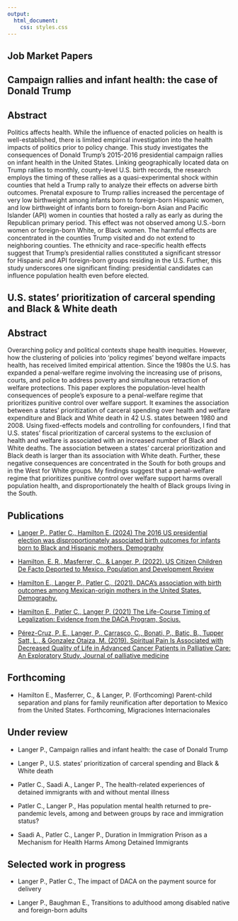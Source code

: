 ```yaml
---
output:
  html_document:
    css: styles.css
---
```

<h2 class="Publications">Job Market Papers</h2>

<h2 class="title2">Campaign rallies and infant health: the case of Donald Trump</h2>

<h2 class="abstract-title">Abstract</h2>
Politics affects health. While the influence of enacted policies on health is well-established, there is limited empirical investigation into the health impacts of politics prior to policy change. This study investigates the consequences of Donald Trump's 2015-2016 presidential campaign rallies on infant health in the United States. Linking geographically located data on Trump rallies to monthly, county-level U.S. birth records, the research employs the timing of these rallies as a quasi-experimental shock within counties that held a Trump rally to analyze their effects on adverse birth outcomes. Prenatal exposure to Trump rallies increased the percentage of very low birthweight among infants born to foreign-born Hispanic women, and low birthweight of infants born to foreign-born Asian and Pacific Islander (API) women in counties that hosted a rally as early as during the Republican primary period. This effect was not observed among U.S.-born women or foreign-born White, or Black women. The harmful effects are concentrated in the counties Trump visited and do not extend to neighboring counties. The ethnicity and race-specific health effects suggest that Trump's presidential rallies constituted a significant stressor for Hispanic and API foreign-born groups residing in the U.S. Further, this study underscores one significant finding: presidential candidates can influence population health even before elected. 

<h2 class="title2">U.S. states’ prioritization of carceral spending and Black & White death </h2>

<h2 class="abstract-title">Abstract</h2>
Overarching policy and political contexts shape health inequities. However, how the clustering of policies into ‘policy regimes’ beyond welfare impacts health, has received limited empirical attention. Since the 1980s the U.S. has expanded a penal-welfare regime involving the increasing use of prisons, courts, and police to address poverty and simultaneous retraction of welfare protections. This paper explores the population-level health consequences of people’s exposure to a penal-welfare regime that prioritizes punitive control over welfare support. It examines the association between a states’ prioritization of carceral spending over health and welfare expenditure and Black and White death in 42 U.S. states between 1980 and 2008. Using fixed-effects models and controlling for confounders, I find that U.S. states’ fiscal prioritization of carceral systems to the exclusion of health and welfare is associated with an increased number of Black and White deaths. The association between a states’ carceral prioritization and Black death is larger than its association with White death. Further, these negative consequences are concentrated in the South for both groups and in the West for White groups. My findings suggest that a penal-welfare regime that prioritizes punitive control over welfare support harms overall population health, and disproportionately the health of Black groups living in the South. 

<h2 class="Publications">Publications</h2>

- [Langer P., Patler C., Hamilton E. (2024) The 2016 US presidential election was disproportionately associated birth outcomes for infants born to Black and Hispanic mothers. Demography](https://read.dukeupress.edu/demography/article/61/4/1211/390020/Adverse-Infant-Health-Outcomes-Increased-After-the)

- [Hamilton, E. R., Masferrer, C., & Langer, P. (2022). US Citizen Children De Facto Deported to Mexico. Population and Development Review](https://onlinelibrary.wiley.com/doi/abs/10.1111/padr.12521)

- [Hamilton E., Langer P., Patler C., (2021). DACA’s association with birth outcomes among Mexican-origin mothers in the United States. Demography. ](https://read.dukeupress.edu/demography/article/58/3/975/172654/DACA-s-Association-With-Birth-Outcomes-Among)

- [Hamilton E., Patler C., Langer P. (2021) The Life-Course Timing of Legalization: Evidence from the DACA Program, Socius.](https://journals.sagepub.com/doi/pdf/10.1177/23780231211058958) 

- [Pérez-Cruz, P. E., Langer, P., Carrasco, C., Bonati, P., Batic, B., Tupper Satt, L., & Gonzalez Otaiza, M. (2019). Spiritual Pain Is Associated with Decreased Quality of Life in Advanced Cancer Patients in Palliative Care: An Exploratory Study. Journal of palliative medicine](https://www.liebertpub.com/doi/full/10.1089/jpm.2018.0340)

<h2 class="Publications">Forthcoming</h2>

- Hamilton E., Masferrer, C., & Langer, P. (Forthcoming) Parent-child separation and plans for family reunification after deportation to Mexico from the United States. Forthcoming, Migraciones Internacionales

<h2 class="Publications">Under review</h2>

- Langer P., Campaign rallies and infant health: the case of Donald Trump

- Langer P., U.S. states’ prioritization of carceral spending and Black & White death

- Patler C., Saadi A., Langer P., The health-related experiences of detained immigrants with and without mental illness

- Patler C., Langer P., Has population mental health returned to pre-pandemic levels, among and between groups by race and immigration status?

- Saadi A., Patler C., Langer P., Duration in Immigration Prison as a Mechanism for Health Harms Among Detained Immigrants

<h2 class="Publications">Selected work in progress</h2>

- Langer P., Patler C., The impact of DACA on the payment source for delivery

- Langer P., Baughman E., Transitions to adulthood among disabled native and foreign-born adults

